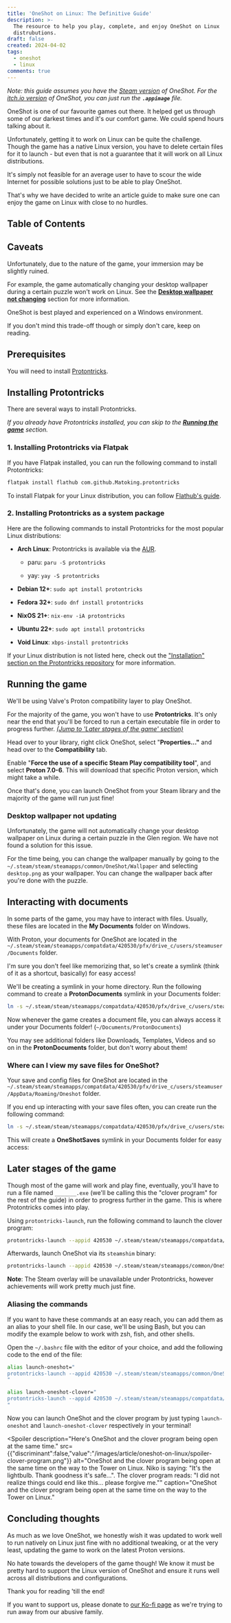 ```yaml
---
title: 'OneShot on Linux: The Definitive Guide'
description: >-
  The resource to help you play, complete, and enjoy OneShot on Linux
  distrubutions.
draft: false
created: 2024-04-02
tags:
  - oneshot
  - linux
comments: true
---
```

*Note: this guide assumes you have the *[*Steam version*](https://store.steampowered.com/app/420530/OneShot/)* of OneShot.*
*For the *[*itch.io version*](https://futurecat.itch.io/oneshot)* of OneShot, you can just run the ****`.appimage`**** file.*

OneShot is one of our favourite games out there. It helped get us through some of our darkest times and it's our comfort game. We could spend hours talking about it.

Unfortunately, getting it to work on Linux can be quite the challenge. Though the game has a native Linux version, you have to delete certain files for it to launch - but even that is not a guarantee that it will work on all Linux distributions.

It's simply not feasible for an average user to have to scour the wide Internet for possible solutions just to be able to play OneShot.

That's why we have decided to write an article guide to make sure one can enjoy the game on Linux with close to no hurdles.

## Table of Contents

## Caveats

Unfortunately, due to the nature of the game, your immersion may be slightly ruined.

For example, the game automatically changing your desktop wallpaper during a certain puzzle won't work on Linux. See the **[Desktop wallpaper not changing](#desktop-wallpaper-not-updating)** section for more information.

OneShot is best played and experienced on a Windows environment.

If you don't mind this trade-off though or simply don't care, keep on reading.

## Prerequisites

You will need to install [Protontricks](https://github.com/Matoking/protontricks).

## Installing Protontricks

There are several ways to install Protontricks.

*If you already have Protontricks installed, you can skip to the **[Running the game](#running-the-game)** section.*

### 1. Installing Protontricks via Flatpak

If you have Flatpak installed, you can run the following command to install Protontricks:

```bash title="Terminal"
flatpak install flathub com.github.Matoking.protontricks
```

To install Flatpak for your Linux distribution, you can follow [Flathub's guide](https://flathub.org/setup).

### 2. Installing Protontricks as a system package

Here are the following commands to install Protontricks for the most popular Linux distributions:

* **Arch Linux**: Protontricks is available via the [AUR](https://aur.archlinux.org/packages/protontricks).

  * paru: `paru -S protontricks`

  * yay: `yay -S protontricks`

* **Debian 12+**: `sudo apt install protontricks`

* **Fedora 32+**: `sudo dnf install protontricks`

* **NixOS 21+**: `nix-env -iA protontricks`

* **Ubuntu 22+**: `sudo apt install protontricks`

* **Void Linux**: `xbps-install protontricks`

If your Linux distribution is not listed here, check out the ["Installation" section on the Protontricks repository](https://github.com/Matoking/protontricks?tab=readme-ov-file#installation) for more information.

## Running the game

We'll be using Valve's Proton compatibility layer to play OneShot.

For the majority of the game, you won't have to use **Protontricks**. It's only near the end that you'll be forced to run a certain executable file in order to progress further. [*(Jump to 'Later stages of the game' section)*](#later-stages-of-the-game)

Head over to your library, right click OneShot, select "**Properties..."** and head over to the **Compatibility** tab.

Enable "**Force the use of a specific Steam Play compatibility tool**", and select **Proton 7.0-6**. This will download that specific Proton version, which might take a while.

<Caption src={{"discriminant":false,"value":"/images/article/oneshot-on-linux/compatibility-tab.png"}} alt="The Steam compatibility tab for OneShot with Proton version 7.0-6 being selected." caption="The Steam compatibility tab for OneShot.">

</Caption>

Once that's done, you can launch OneShot from your Steam library and the majority of the game will run just fine!

### Desktop wallpaper not updating

Unfortunately, the game will not automatically change your desktop wallpaper on Linux during a certain puzzle in the Glen region. We have not found a solution for this issue.

For the time being, you can change the wallpaper manually by going to the `~/.steam/steam/steamapps/common/OneShot/Wallpaper` and selecting `desktop.png` as your wallpaper. You can change the wallpaper back after you're done with the puzzle.

## Interacting with documents

In some parts of the game, you may have to interact with files. Usually, these files are located in the **My Documents** folder on Windows.

With Proton, your documents for OneShot are located in the `~/.steam/steam/steamapps/compatdata/420530/pfx/drive_c/users/steamuser/Documents` folder.

I'm sure you don't feel like memorizing that, so let's create a symlink (think of it as a shortcut, basically) for easy access!

We'll be creating a symlink in your home directory.
Run the following command to create a **ProtonDocuments** symlink in your Documents folder:

```bash title="Terminal"
ln -s ~/.steam/steam/steamapps/compatdata/420530/pfx/drive_c/users/steamuser/Documents ~/Documents/ProtonDocuments
```

Now whenever the game creates a document file, you can always access it under your Documents folder! (`~/Documents/ProtonDocuments`)

<Caption src={{"discriminant":false,"value":"/images/article/oneshot-on-linux/protondocuments.png"}} alt="GNOME File Explorer (Nautilus) showing the ProtonDocuments symlink in your home directory's Documents folder." caption="The ProtonDocuments symlink in your home directory's Documents folder.">

</Caption>

You may see additional folders like Downloads, Templates, Videos and so on in the **ProtonDocuments** folder, but don't worry about them!

### Where can I view my save files for OneShot?

Your save and config files for OneShot are located in the `~/.steam/steam/steamapps/compatdata/420530/pfx/drive_c/users/steamuser/AppData/Roaming/Oneshot` folder.

If you end up interacting with your save files often, you can create run the following command:

```bash title="Terminal"
ln -s ~/.steam/steam/steamapps/compatdata/420530/pfx/drive_c/users/steamuser/AppData/Roaming/Oneshot ~/Documents/OneShotSaves
```

This will create a **OneShotSaves** symlink in your Documents folder for easy access:

<Caption src={{"discriminant":false,"value":"/images/article/oneshot-on-linux/oneshotsaves.png"}} alt="The OneShotSaves symlink in your home directory's Documents folder. It contains your save files for OneShot, as well as some configuration files." caption="The OneShotSaves symlink in your home directory's Documents folder. It contains your save files for OneShot, as well as some configuration files.">

</Caption>

## Later stages of the game

Though most of the game will work and play fine, eventually, you'll have to run a file named `_______.exe` (we'll be calling this the "clover program" for the rest of the guide) in order to progress further in the game. This is where Protontricks comes into play.

Using `protontricks-launch`, run the following command to launch the clover program:

```bash title="Terminal"
protontricks-launch --appid 420530 ~/.steam/steam/steamapps/compatdata/420530/pfx/drive_c/users/steamuser/Documents/My\ Games/Oneshot/_______.exe
```

Afterwards, launch OneShot via its `steamshim` binary:

```bash title="Terminal"
protontricks-launch --appid 420530 ~/.steam/steam/steamapps/common/OneShot/steamshim.exe
```

**Note**: The Steam overlay will be unavailable under Protontricks, however achievements will work pretty much just fine.

### Aliasing the commands

If you want to have these commands at an easy reach, you can add them as an alias to your shell file. In our case, we'll be using Bash, but you can modify the example below to work with zsh, fish, and other shells.

Open the `~/.bashrc` file with the editor of your choice, and add the following code to the end of the file:

```sh title=".bashrc"
alias launch-oneshot="
protontricks-launch --appid 420530 ~/.steam/steam/steamapps/common/OneShot/steamshim.exe
"

alias launch-oneshot-clover="
protontricks-launch --appid 420530 ~/.steam/steam/steamapps/compatdata/420530/pfx/drive_c/users/steamuser/Documents/My\ Games/Oneshot/_______.exe
"
```

Now you can launch OneShot and the clover program by just typing `launch-oneshot` and `launch-oneshot-clover` respectively in your terminal!

<Spoiler
  description="Here's OneShot and the clover program being open at the same time."
  src={{"discriminant":false,"value":"/images/article/oneshot-on-linux/spoiler-clover-program.png"}}
  alt="OneShot and the clover program being open at the same time on the way to the Tower on Linux.
Niko is saying: &#x22;It's the lightbulb. Thank goodness it's safe...&#x22;.
The clover program reads: &#x22;I did not realize things could end like this... please forgive me.&#x22;"
  caption="OneShot and the clover program being open at the same time on the way to the Tower on Linux."
>

</Spoiler>

## Concluding thoughts

As much as we love OneShot, we honestly wish it was updated to work well to run natively on Linux just fine with no additional tweaking, or at the very least, updating the game to work on the latest Proton versions.

No hate towards the developers of the game though! We know it must be pretty hard to support the Linux version of OneShot and ensure it runs well across all distributions and configurations.

Thank you for reading 'till the end!

If you want to support us, please donate to [our Ko-fi page](https://ko-fi.com/solelychloe) as we're trying to run away from our abusive family.
